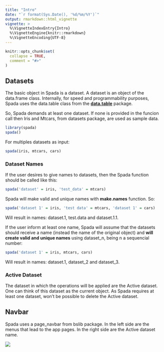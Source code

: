 ---
title: "Intro"
date: "`r format(Sys.Date(), '%d/%m/%Y')`"
output: rmarkdown::html_vignette
vignette: >
  %\VignetteIndexEntry{Intro}
  %\VignetteEngine{knitr::rmarkdown}
  %\VignetteEncoding{UTF-8}
---

```{r, include = FALSE}
knitr::opts_chunk$set(
  collapse = TRUE,
  comment = "#>"
)
```

## Datasets

The basic object in Spada is a dataset. A dataset is an object of the data.frame class. Internally, for speed and programmability purposes, Spada uses the data.table class from the [**data.table**](https://rdatatable.gitlab.io/data.table/) package.

So, Spada demands at least one dataset. If none is provided in the funcion call then Iris and Mtcars, from datasets package, are used as sample data.

```{r, eval = FALSE}
library(spada)
spada()
```

For multiples datasets as input:

```{r, eval = FALSE}
spada(iris, mtcars, cars)
```

### Dataset Names

If the user desires to give names to datasets, then the Spada function should be called like this:

```{r, eval = FALSE}
spada('dataset' = iris, 'test_data' = mtcars)
```

Spada will make valid and unique names with **make.names** function. So:

```{r, eval = FALSE}
spada('dataset 1' = iris, 'test data' = mtcars, 'dataset 1' = cars)
```

Will result in names: dataset.1, test.data and dataset.1.1.

If the user inform at least one name, Spada will assume that the datasets should receive a name (instead the name of the original object) and **will create valid and unique names** using dataset_n, being n a sequencial number:

```{r, eval = FALSE}
spada('dataset 1' = iris, mtcars, cars)
```

Will result in names: dataset.1, dataset_2 and dataset_3.

### Active Dataset

The dataset in which the operations will be applied are the Active dataset. One can think of this dataset as the current object. As Spada requires at least one dataset, won't be possible to delete the Active dataset.

## Navbar

Spada uses a page_navbar from bslib package. In the left side are the menus that lead to the app pages. In the right side are the Active dataset name.

![](images/navbar_active_dataset.PNG)
